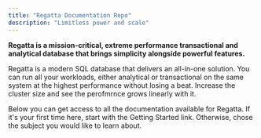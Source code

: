 ---
title: "Regatta Documentation Repo"
description: "Limitless power and scale"
---

**Regatta is a mission-critical, extreme performance transactional and analytical database that brings simplicity alongside powerful features.**

Regatta is a modern SQL database that delivers an all-in-one solution. You can run all your workloads, either analytical or transactional on the same system at the highest performance without losing a beat. Increase the cluster size and see the perofmrnce grows linearly with it.

Below you can get access to all the documentation available for Regatta. If it's your first time here, start with the Getting Started link. Otherwise, chose the subject you would like to learn about.

<CardGroup cols={2}>
  <Card
    title="Getting Started Guide"
    icon="rocket"
    href="/prerequisites"
  ></Card>
  <Card
    title="Linear Scaling"
    icon="chart-line"
    href="/linear-scaling/linear-scaling"
  ></Card>
  <Card
    title="Drivers & Clients"
    icon="code"
    href="on-prem-getting-started-guide/connecting-to-regatta"
  ></Card>
  <Card
    title="Cloud Deployments"
    icon="layer-group"
    href="/cloud-deployment/regatta-platform/regatta-platform"
  ></Card>
  <Card
    title="Database Schema"
    icon="database"
    href="/sql/specification"
  ></Card>
  <Card
    title="Optimizing Performance"
    icon="server"
    href="/table-index-best-practices/introduction/introduction"
  ></Card>
</CardGroup>
